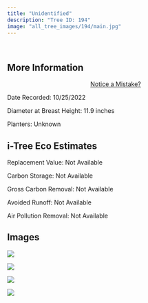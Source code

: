 ```yaml
---
title: "Unidentified"
description: "Tree ID: 194"
image: "all_tree_images/194/main.jpg"
---
```


<br>

## **More Information**
::: column-margin
<center><a class="button" href="https://forms.gle/W6f5nwYxrM33hF4f7">Notice a Mistake?</a></center>
:::


Date Recorded:  10/25/2022

Diameter at Breast Height:  11.9  inches

Planters:  Unknown

## **i-Tree Eco Estimates**


 Replacement Value: Not Available

 Carbon Storage: Not Available

 Gross Carbon Removal: Not Available

 Avoided Runoff: Not Available

 Air Pollution Removal: Not Available

## **Images**


 ![](all_tree_images/194/IMG_7074.jpg)

 ![](all_tree_images/194/IMG_7075.jpg)

 ![](all_tree_images/194/IMG_7076.jpg)

 ![](all_tree_images/194/main.jpg)
